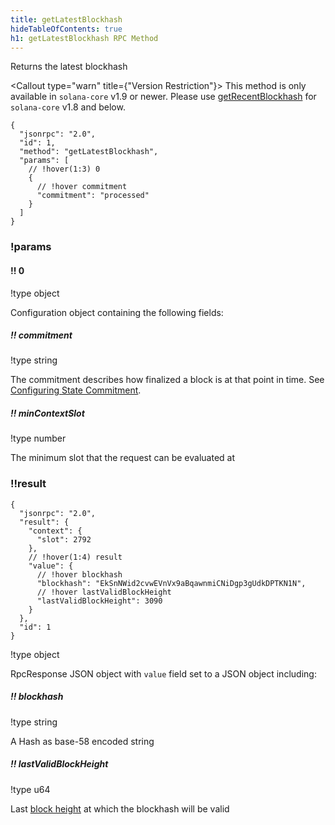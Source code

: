 ```yaml
---
title: getLatestBlockhash
hideTableOfContents: true
h1: getLatestBlockhash RPC Method
---
```


Returns the latest blockhash

<Callout type="warn" title={"Version Restriction"}>
  This method is only available in `solana-core` v1.9 or newer. Please use
  [getRecentBlockhash](/docs/rpc/http/getrecentblockhash) for `solana-core` v1.8
  and below.
</Callout>

<APIMethod>

```jsonc !!request with-client
{
  "jsonrpc": "2.0",
  "id": 1,
  "method": "getLatestBlockhash",
  "params": [
    // !hover(1:3) 0
    {
      // !hover commitment
      "commitment": "processed"
    }
  ]
}
```

### !params

#### !! 0

!type object

Configuration object containing the following fields:

##### !! commitment

!type string

The commitment describes how finalized a block is at that point in time. See
[Configuring State Commitment](/docs/rpc#configuring-state-commitment).

##### !! minContextSlot

!type number

The minimum slot that the request can be evaluated at

### !!result

```jsonc !response
{
  "jsonrpc": "2.0",
  "result": {
    "context": {
      "slot": 2792
    },
    // !hover(1:4) result
    "value": {
      // !hover blockhash
      "blockhash": "EkSnNWid2cvwEVnVx9aBqawnmiCNiDgp3gUdkDPTKN1N",
      // !hover lastValidBlockHeight
      "lastValidBlockHeight": 3090
    }
  },
  "id": 1
}
```

!type object

RpcResponse JSON object with `value` field set to a JSON object including:

##### !! blockhash

!type string

A Hash as base-58 encoded string

##### !! lastValidBlockHeight

!type u64

Last [block height](/docs/references/terminology#block-height) at which the
blockhash will be valid

</APIMethod>
